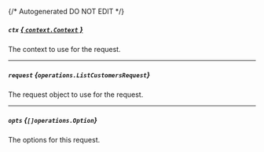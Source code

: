 {/* Autogenerated DO NOT EDIT  */}

##### `ctx` [*{ `context.Context` }*](https://pkg.go.dev/context#Context)
The context to use for the request.

---
##### `request` *{`operations.ListCustomersRequest`}*
The request object to use for the request.
<Collapsible openLabel={Labels.showProperties} closeLabel={Labels.hideProperties}>
    <ListCustomersRequest/>
</Collapsible>

---
##### `opts` *{`[]operations.Option`}*
The options for this request.


